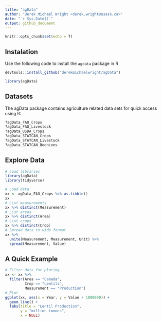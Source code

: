 ```yaml
---
title: "agData"
author: "Derek Michael Wright <derek.wright@usask.ca>"
date: "`r Sys.Date()`"
output: github_document
---
```


```r
knitr::opts_chunk$set(echo = T)
```

## Instalation

Use the following code to install the `agdata` package in R

```r
devtools::install_github("derekmichaelwright/agData")
```

```r
library(agData)

```

## Datasets

The agData package contains agriculture related data sets for quick access using R:

```r
?agData_FAO_Crops
?agData_FAO_Livestock
?agData_USDA_Crops
?agData_STATCAN_Crops
?agData_STATCAN_Livestock
?agData_STATCAN_Beehives
```

## Explore Data

```r
# Load libraries
library(agData)
library(tidyverse)
```

```r
# Load data
xx <- agData_FAO_Crops %>% as.tibble()
xx
# List measurements
xx %>% distinct(Measurement)
# List areas
xx %>% distinct(Area)
# List crops
xx %>% distinct(Crop)
# Spread data to wide format
xx %>% 
  unite(Measurement, Measurement, Unit) %>%
  spread(Measurement, Value)
```

## A Quick Example

```r
# Filter data for ploting
xx <- xx %>% 
  filter(Area == "Canada", 
         Crop == "Lentils", 
         Measurement == "Production")
# Plot
ggplot(xx, aes(x = Year, y = Value / 1000000)) + 
  geom_line() +
  labs(title = "Lentil Production", 
       y = "million tonnes",
       x = NULL)
```

